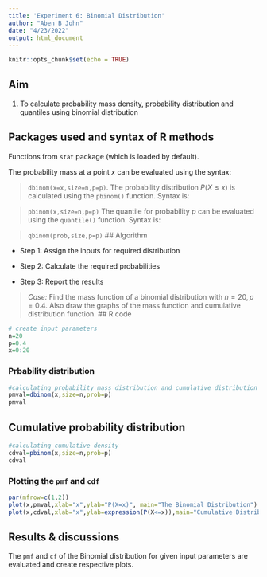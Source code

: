 ```yaml
---
title: 'Experiment 6: Binomial Distribution'
author: "Aben B John"
date: "4/23/2022"
output: html_document
---
```


```r
knitr::opts_chunk$set(echo = TRUE)
```

## Aim

1. To calculate probability mass density, probability distribution and quantiles using binomial distribution

## Packages used and syntax of R methods

Functions from `stat` package (which is loaded by default). 

The probability mass at a point $x$ can be evaluated using the syntax:

>`dbinom(x=x,size=n,p=p)`.
The probability distribution $P(X\leq x)$ is calculated using the `pbinom()` function. Syntax is: 

>`pbinom(x,size=n,p=p)`
The quantile for probability $p$ can be evaluated using the `quantile()` function. Syntax is:

>`qbinom(prob,size,p=p)`
## Algorithm

* Step 1: Assign the inputs for required distribution

* Step 2: Calculate the required probabilities

* Step 3: Report the results


>*Case:* Find the mass function of a binomial distribution with  $n=20,p=0.4$. Also draw the graphs of the mass function and cumulative distribution function.
## R code

```r
# create input parameters
n=20
p=0.4
x=0:20
```
### Prbability distribution

```r
#calculating probability mass distribution and cumulative distribution
pmval=dbinom(x,size=n,prob=p)
pmval
```

## Cumulative probability distribution

```r
#calculating cumulative density
cdval=pbinom(x,size=n,prob=p)
cdval
```
### Plotting the `pmf` and `cdf`

```r
par(mfrow=c(1,2))
plot(x,pmval,xlab="x",ylab="P(X=x)", main="The Binomial Distribution")
plot(x,cdval,xlab="x",ylab=expression(P(X<=x)),main="Cumulative Distribution Function")
```


## Results & discussions

The `pmf` and `cf` of the Binomial distribution for given input parameters are evaluated and create respective plots.
